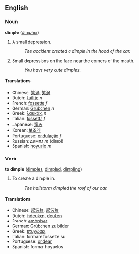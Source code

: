 ==English==
===Noun===
'''dimple''' ([[dimples]])
#A small depression.
#:''The accident created a dimple in the hood of the car.''
#Small depressions on the face near the corners of the mouth.
#:''You have very cute dimples.''


====Translations====
*Chinese: [[笑渦]], [[笑涡]]
*Dutch: [[kuiltje]] ''n''
*French: [[fossette]] ''f''
*German: [[Grübchen]] ''n''
*Greek: [[λακκάκι]] ''n''
*Italian: [[fossetta]] ''f''
*Japanese: [[窪み]]
*Korean: [[보조개]]
*Portuguese: [[ondulação]] ''f''
*Russian: [[димпл]] ''m'' (dimpl)
*Spanish: [[hoyuelo]] ''m''

===Verb===
'''to dimple''' ([[dimples]], [[dimpled]], [[dimpling]])
#To create a dimple in.
#:''The hailstorm dimpled the roof of our car.'' 

====Translations====
*Chinese: [[起波紋]], [[起波纹]]
*Dutch: [[indeuken]], [[deuken]]
*French: [[embréver]]
*German: Grübchen zu bilden<!-- please check -->
*Greek: [[πτυχώσει]]
*Italian: formare fossette su<!-- please check -->
*Portuguese: [[ondear]]
*Spanish: formar hoyuelos